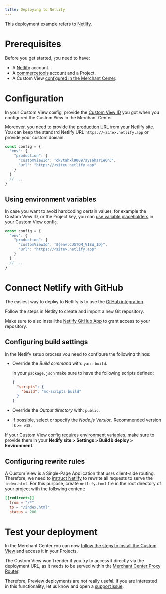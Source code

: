 ```yaml
---
title: Deploying to Netlify
---
```


This deployment example refers to [Netlify](https://www.netlify.com/).

# Prerequisites

Before you get started, you need to have:

- A [Netlify](https://app.netlify.com) account.
- A [commercetools](https://docs-beta-custom-views.commercetools.vercel.app/getting-started) account and a Project.
- A Custom View [configured in the Merchant Center](https://docs-beta-custom-views.commercetools.vercel.app/merchant-center/managing-custom-views).

# Configuration

In your Custom View config, provide the [Custom View ID](/api-reference/custom-view-config#envproductioncustomviewid) you got when you configured the Custom View in the Merchant Center.

Moreover, you need to provide the [production URL](/api-reference/custom-view-config#envproductionurl) from your Netlify site. You can keep the standard Netlify URL `https://<site>.netlify.app` or provide your custom domain.

```js title="custom-view-config.mjs"
const config = {
  "env": {
    "production": {
      "customViewId": "ckvtahxl90097sys6har1e6n3",
      "url": "https://<site>.netlify.app"
    }
  }
  // ...
}
```

## Using environment variables

In case you want to avoid hardcoding certain values, for example the Custom View ID, or the Project key, you can [use variable placeholders](/api-reference/custom-view-config#using-variable-placeholders) in your Custom View config.

```js title="custom-view-config.mjs" highlightLines="4"
const config = {
  "env": {
    "production": {
      "customViewId": "${env:CUSTOM_VIEW_ID}",
      "url": "https://<site>.netlify.app"
    }
  }
  // ...
}
```

# Connect Netlify with GitHub

The easiest way to deploy to Netlify is to use the [GitHub integration](https://docs.netlify.com/configure-builds/overview/).

Follow the steps in Netlify to create and import a new Git repository.

<Info>

Make sure to also install the [Netlify GitHub App](https://github.com/apps/netlify) to grant access to your repository.

</Info>

## Configuring build settings

In the Netlify setup process you need to configure the following things:

* Override the *Build command* with: `yarn build`.

  <Info>

  In your `package.json` make sure to have the following scripts defined:

  ```json title="package.json"
  {
    "scripts": {
      "build": "mc-scripts build"
    }
  }
  ```

  </Info>

* Override the *Output directory* with: `public`.
* If possible, select or specify the *Node.js Version*. Recommended version is `>= v18`.

<Info>

If your Custom View config [requires environment variables](#using-environment-variables), make sure to provide them in your **Netlify site > Settings > Build & deploy > Environment**.

</Info>

## Configuring rewrite rules

A Custom View is a Single-Page Application that uses client-side routing. Therefore, we need to [instruct Netlify](https://docs.netlify.com/routing/redirects/rewrites-proxies/#history-pushstate-and-single-page-apps) to rewrite all requests to serve the `index.html`.
For this purpose, create `netlify.toml` file in the root directory of your project with the following content:

```toml title="netlify.toml"
[[redirects]]
  from = "/*"
  to = "/index.html"
  status = 200
```

# Test your deployment

In the Merchant Center you can now [follow the steps to install the Custom View](https://docs-beta-custom-views.commercetools.vercel.app/merchant-center/managing-custom-views) and access it in your Projects.

<Warning>

The Custom View won't render if you try to access it directly via the deployment URL, as it needs to be served within the [Merchant Center Proxy Router](/concepts/merchant-center-proxy-router).

Therefore, Preview deployments are not really useful. If you are interested in this functionality, let us know and open a [support issue](https://github.com/commercetools/merchant-center-application-kit/issues/new/choose).

</Warning>
